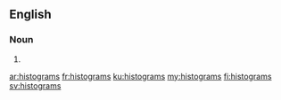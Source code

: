 ==English==

===Noun===
{{head|en|plural}}

# {{plural of|histogram|lang=en}}

[[ar:histograms]]
[[fr:histograms]]
[[ku:histograms]]
[[my:histograms]]
[[fi:histograms]]
[[sv:histograms]]